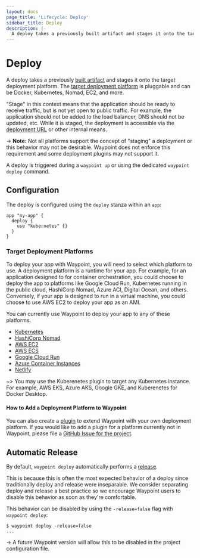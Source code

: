 ```yaml
---
layout: docs
page_title: 'Lifecycle: Deploy'
sidebar_title: Deploy
description: |-
  A deploy takes a previously built artifact and stages it onto the target deployment platform. The target deployment platform is pluggable and can be Docker, Kubernetes, Nomad, EC2, and more.
---
```


# Deploy

A deploy takes a previously [built artifact](/docs/lifecycle/build) and stages it onto the target deployment platform. The [target deployment platform](#target-deployment-platforms) is pluggable and can be Docker, Kubernetes, Nomad, EC2, and more.

"Stage" in this context means that the application should be ready to receive
traffic, but is not yet open to public traffic. For example, the application
should not be added to the load balancer, DNS should not be updated, etc.
While it is staged, the deployment is accessible via the
[deployment URL](/docs/url#deployment-urls) or other internal means.

-> **Note:** Not all platforms support the concept of "staging" a deployment or this
behavior may not be desirable. Waypoint does not enforce this requirement
and some deployment plugins may not support it.

A deploy is triggered during a `waypoint up` or using the dedicated
`waypoint deploy` command.

## Configuration

The deploy is configured using the `deploy` stanza within an `app`:

```
app "my-app" {
  deploy {
    use "kubernetes" {}
  }
}
```

### Target Deployment Platforms

To deploy your app with Waypoint, you will need to select which platform to use. A deployment platform is a runtime for your app. For example, for an application designed to for container orchestration, you could choose to deploy the app to platforms like Google Cloud Run, Kubernetes running in the public cloud, HashiCorp Nomad, Azure ACI, Digital Ocean, and others. Conversely, if your app is designed to run in a virtual machine, you could choose to use AWS EC2 to deploy your app as an AMI.

You can currently use Waypoint to deploy your app to any of these platforms.

- [Kubernetes](/plugins/kubernetes)
- [HashiCorp Nomad](/plugins/nomad)
- [AWS EC2](/plugins/aws-ec2)
- [AWS ECS](/plugins/aws-ecs)
- [Google Cloud Run](/plugins/google-cloud-run)
- [Azure Container Instances](/plugins/azure-container-instances)
- [Netlify](/plugins/netlify)

~> You may use the Kuberenetes plugin to target any Kubernetes instance. For example, AWS EKS, Azure AKS, Google GKE, and Kuberenetes for Docker Desktop.

#### How to Add a Deployment Platform to Waypoint

You can also create a [plugin](/plugins) to extend Waypoint with your own deployment platform. If you would like to add a plugin for a platform currently not in Waypoint, please file a [GitHub Issue for the project](https://github.com/hashicorp/waypoint/issues).

## Automatic Release

By default, `waypoint deploy` automatically performs a
[release](/docs/lifecycle/deploy).

This is because this is often the most expected behavior of a deploy
since traditionally deploy and release were inseparable. We consider
separating deploy and release a best practice so we encourage
Waypoint users to disable this behavior as soon as they're comfortable.

This behavior can be disabled by using the `-release=false` flag
with `waypoint deploy`:

```
$ waypoint deploy -release=false
...
```

-> A future Waypoint version will allow this to be disabled in the project
configuration file.
